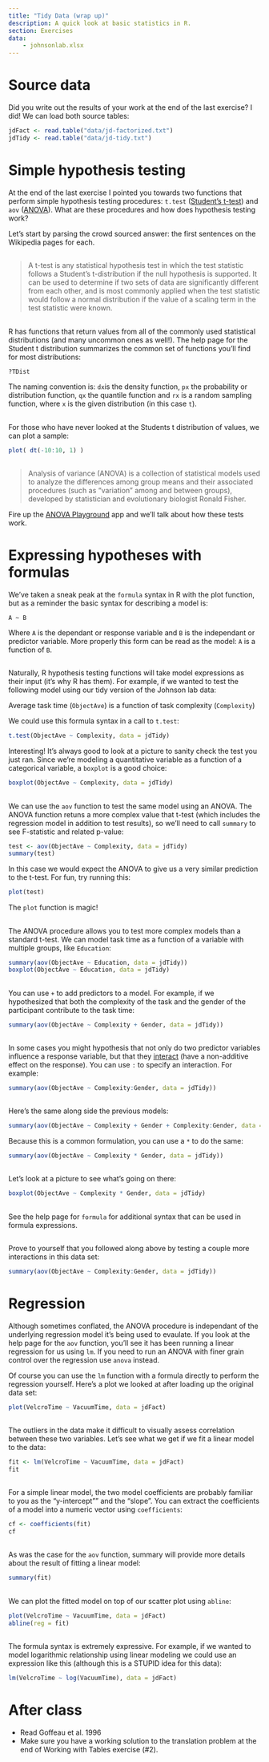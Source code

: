 ```yaml
---
title: "Tidy Data (wrap up)"
description: A quick look at basic statistics in R.
section: Exercises
data:
    - johnsonlab.xlsx
---
```


# Source data

Did you write out the results of your work at the end of the last exercise?  I did!  We can load both source tables:

```r
jdFact <- read.table("data/jd-factorized.txt")
jdTidy <- read.table("data/jd-tidy.txt")
```

# Simple hypothesis testing

At the end of the last exercise I pointed you towards two functions that perform simple hypothesis testing procedures:  `t.test` ([Student's t-test](https://en.wikipedia.org/wiki/Student%27s_t-test)) and `aov` ([ANOVA](https://en.wikipedia.org/wiki/Analysis_of_variance)). What are these procedures and how does hypothesis testing work?

Let's start by parsing the crowd sourced answer: the first sentences on the Wikipedia pages for each.

##

> A t-test is any statistical hypothesis test in which the test statistic follows a Student's t-distribution if the null hypothesis is supported. It can be used to determine if two sets of data are significantly different from each other, and is most commonly applied when the test statistic would follow a normal distribution if the value of a scaling term in the test statistic were known.

##

R has functions that return values from all of the commonly used statistical distributions (and many uncommon ones as well!).  The help page for the Student t distribution summarizes the common set of functions you'll find for most distributions:

```r
?TDist
```

The naming convention is: `dx`is the density function, `px` the probability or distribution function, `qx` the quantile function and `rx` is a random sampling function, where `x` is the given distribution (in this case `t`).

##

For those who have never looked at the Students t distribution of values, we can plot a sample:

```r
plot( dt(-10:10, 1) )
```

##

> Analysis of variance (ANOVA) is a collection of statistical models used to analyze the differences among group means and their associated procedures (such as "variation" among and between groups), developed by statistician and evolutionary biologist Ronald Fisher.

Fire up the [ANOVA Playground](http://rna.wlu.edu/shiny-apps/anovaPlayground/) app and we'll talk about how these tests work.

# Expressing hypotheses with formulas

We've taken a sneak peak at the `formula` syntax in R with the plot function, but as a reminder the basic syntax for describing a model is: 

`A ~ B`

Where `A` is the dependant or response variable and `B` is the independant or predictor variable.  More properly this form can be read as the model: `A` is a function of `B`.

##

Naturally, R hypothesis testing functions will take model expressions as their input (it's why R has them).  For example, if we wanted to test the following model using our tidy version of the Johnson lab data:

Average task time (`ObjectAve`) is a function of task complexity (`Complexity`)

We could use this formula syntax in a call to `t.test`:

```r
t.test(ObjectAve ~ Complexity, data = jdTidy)
```

Interesting!  It's always good to look at a picture to sanity check the test you just ran.  Since we're modeling a quantitative variable as a function of a categorical variable, a `boxplot` is a good choice:

```r
boxplot(ObjectAve ~ Complexity, data = jdTidy)
```

##

We can use the `aov` function to test the same model using an ANOVA.  The ANOVA function retuns a more complex value that t-test (which includes the regression model in addition to test results), so we'll need to call `summary` to see F-statistic and related p-value: 

```r
test <- aov(ObjectAve ~ Complexity, data = jdTidy)
summary(test)
```

In this case we would expect the ANOVA to give us a very similar prediction to the t-test.  For fun, try running this:

```r
plot(test)
```

The `plot` function is magic!

##

The ANOVA procedure allows you to test more complex models than a standard t-test.  We can model task time as a function of a variable with multiple groups, like `Education`:

```r
summary(aov(ObjectAve ~ Education, data = jdTidy))
boxplot(ObjectAve ~ Education, data = jdTidy)
```

##

You can use `+` to add predictors to a model.  For example, if we hypothesized that both the complexity of the task and the gender of the participant contribute to the task time:

```r
summary(aov(ObjectAve ~ Complexity + Gender, data = jdTidy))
```

##

In some cases you might hypothesis that not only do two predictor variables influence a response variable, but that they [interact](https://en.wikipedia.org/wiki/Interaction_(statistics)) (have a non-additive effect on the response).  You can use `:` to specify an interaction.  For example:

```r
summary(aov(ObjectAve ~ Complexity:Gender, data = jdTidy))
```

##

Here's the same along side the previous models:

```r
summary(aov(ObjectAve ~ Complexity + Gender + Complexity:Gender, data = jdTidy))
```

Because this is a common formulation, you can use a `*` to do the same:

```r
summary(aov(ObjectAve ~ Complexity * Gender, data = jdTidy))
```

##

Let's look at a picture to see what's going on there:

```r
boxplot(ObjectAve ~ Complexity * Gender, data = jdTidy)
```

##

See the help page for `formula` for additional syntax that can be used in formula expressions.

##

Prove to yourself that you followed along above by testing a couple more interactions in this data set:

```r
summary(aov(ObjectAve ~ Complexity:Gender, data = jdTidy))
```

# Regression

Although sometimes conflated, the ANOVA procedure is independant of the underlying regression model it's being used to evaulate.  If you look at the help page for the `aov` function, you'll see it has been running a linear regression for us using `lm`.  If you need to run an ANOVA with finer grain control over the regression use `anova` instead.

Of course you can use the `lm` function with a formula directly to perform the regression yourself.  Here's a plot we looked at after loading up the original data set:

```r
plot(VelcroTime ~ VacuumTime, data = jdFact)
```

##

The outliers in the data make it difficult to visually assess correlation between these two variables.  Let's see what we get if we fit a linear model to the data:

```r
fit <- lm(VelcroTime ~ VacuumTime, data = jdFact)
fit
```

##

For a simple linear model, the two model coefficients are probably familiar to you as the "y-intercept"" and the "slope".  You can extract the coefficients of a model into a numeric vector using `coefficients`:

```r
cf <- coefficients(fit)
cf
```

##

As was the case for the `aov` function, summary will provide more details about the result of fitting a linear model:

```r
summary(fit)
```

##

We can plot the fitted model on top of our scatter plot using `abline`:

```r
plot(VelcroTime ~ VacuumTime, data = jdFact)
abline(reg = fit)
```

##

The formula syntax is extremely expressive.  For example, if we wanted to model logarithmic relationship using linear modeling we could use an expression like this (although this is a STUPID idea for this data):

```r
lm(VelcroTime ~ log(VacuumTime), data = jdFact)
```


# After class

* Read Goffeau et al. 1996
* Make sure you have a working solution to the translation problem at the end of Working with Tables exercise (#2).



